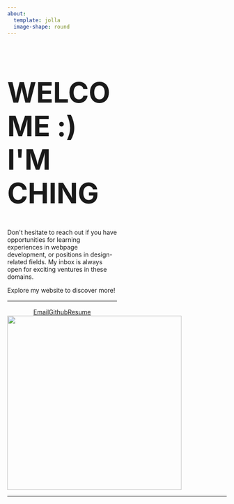 ```yaml
---
about: 
  template: jolla
  image-shape: round
---
```

```{=html}
<div class="d-flex justify-content-around" style="width:100%;">
  <div class="" style="width:50%;">
    <h1 style="font-size: 4rem;">WELCOME :) <br> I'M CHING</h1>
    <p>Don't hesitate to reach out if you have opportunities for learning experiences in webpage development, or positions in design-related fields. My inbox is always open for exciting ventures in these domains.</p>
    <p>Explore my website to discover more!</p>
    <hr class="about-sep" style="margin: 1rem auto;">
    
    <div class="about-links" style="margin: 0 auto;display: flex;justify-content: center;">
  <a href="mailto:e0775098@u.nus.edu" class="about-link" rel="" target="">
    <i class="bi bi-envelope"></i>
     <span class="about-link-text">Email</span>
  </a>
  <a href="https://github.com/ChingXian" class="about-link" rel="" target="">
    <i class="bi bi-github"></i>
     <span class="about-link-text">Github</span>
  </a>
  <a href="http://localhost:7171/" class="about-link" rel="" target="">
    <i class="bi bi-file-text"></i>
     <span class="about-link-text">Resume</span>
  </a>
</div>
    </div>
    
    <div class="d-flex justify-content-center align-items-center"><img src="profilepic.jpg" class="about-image
  round " style="height: 25rem; width: 25rem;"></div>
</div>
```
---